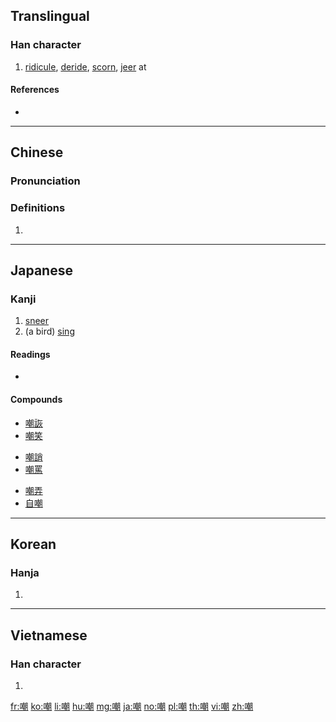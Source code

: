 ==Translingual==

===Han character===
{{Han char|rn=30|rad=口|as=12|sn=15|four=67020|canj=RJJB|ids=⿰口朝}}

# [[ridicule]], [[deride]], [[scorn]], [[jeer]] at

====References====
* {{Han ref|kx=0207.080|dkj=04254|dj=0430.060|hdz=10681.100|uh=5632|ud=22066|bh=BC4A|bd=48202}}

----

==Chinese==
{{zh-forms}}

===Pronunciation===
{{zh-pron
|m=cháo
|c=zaau1
|h=pfs=
|md=
|mn=
|w=
|mc=y
|oc=y
|cat=
}}

===Definitions===
{{zh-hanzi}}

# {{rfdef|lang=zh}}

----

==Japanese==

===Kanji===
{{ja-kanji|grade=c|rs=口12}}

# [[sneer]]
# (a bird) [[sing]]

====Readings====
* {{ja-readings|goon=[[ちょう]] (chō) < [[てう]] (teu)|kanon=[[とう]] (tō) < [[たう]] (tau)|kun=[[あざける]] (azakeru)}}

====Compounds====
{{top4}}
* [[嘲詼]]
* [[嘲笑]]
{{mid4}}
* [[嘲誚]]
* [[嘲罵]]
{{mid4}}
* [[嘲弄]]
* [[自嘲]]
{{mid4}}
{{bottom}}

----

==Korean==

===Hanja===
{{ko-hanja|hangeul=조|rv=jo|mr=cho}}

# {{defn|lang=ko|sort=口12}}

----

==Vietnamese==

===Han character===
{{vi-hantu|[[trào]], [[chào]], [[ràu]], [[nhào]], [[rầu]], [[thều]], [[trều]]|rs=口12}}

# {{defn|lang=vi|sort=口12}}

[[fr:嘲]]
[[ko:嘲]]
[[li:嘲]]
[[hu:嘲]]
[[mg:嘲]]
[[ja:嘲]]
[[no:嘲]]
[[pl:嘲]]
[[th:嘲]]
[[vi:嘲]]
[[zh:嘲]]
